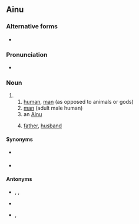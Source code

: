 {{also|Aynu}}
==Ainu==

===Alternative forms===
* {{l|ain|ainu}}

===Pronunciation===
* {{IPA|ain|[ʔájꜜnù]}}

===Noun===
{{ain-noun|l|アィヌ}}

# {{spelling of|ain|Latin|アィヌ}}
## [[human]], [[man]] (as opposed to animals or gods)
## [[man]] (adult male human)
## an [[Ainu]]
## {{lb|ain|with possessives}} [[father]], [[husband]]
##: {{ux|ain|[[ク]][[コロ]] '''アイヌ'''。|tr=Ku=koro '''ainu'''.|t=My '''father'''.|inline=0}}

====Synonyms====
* {{sense|father}} {{l|ain|mici}}
* {{sense|husband}} {{l|ain|nispa}}

====Antonyms====
* {{sense|adult male human}} {{l|ain|menoko}}, {{l|ain|mat}}, {{l|ain|siwentep}}
* {{sense|father}} {{l|ain|hapo}}
* {{sense|husband}} {{l|ain|maci}}, {{l|ain|mat}}